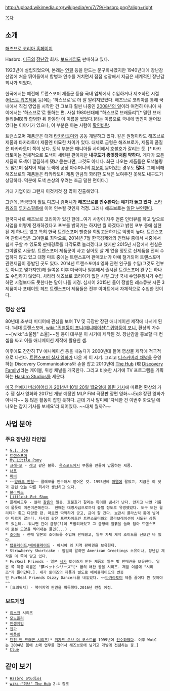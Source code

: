http://upload.wikimedia.org/wikipedia/en/7/79/Hasbro.png?align=right

[[목차]]

== 소개 ==
[http://www.hasbro.co.kr/ 해즈브로 코리아 홈페이지]

Hasbro. [[미국]]의 [[장난감]] 회사. [[보드게임]]도 판매하고 있다.

1923년에 설립되었으며, 본래는 [[연필]] 등을 만드는 문구회사였지만 1940년대에 장난감 산업에 처음 뛰어들어서 합병과 인수를 거치면서 점점 성장해서 지금은 세계적인 장난감 회사가 되었다.

한국에서는 예전에 트랜스포머 제품군 등을 국내 업체에서 수입하거나 제조하던 시절([[비스트 워즈]]제품 등)에는 '하스브로'로 더 잘 알려져있었다. 해즈브로 코리아를 통해 국내에서 직접 영업을 시작한 건 그보다 훨씬 나중인 [http://www.bizseoul.net/bizseoul/external/korchambiz_view.jsp?siteid=BIZSEOUL_IN&section=company&bsnregno=MTAxODY0MTM2NQ== 2008년의 일]이라 여전히 마니아 사이에서는 '하스브로'로 통하는 편. 사실 1980년대에 "하스브로 브래들리"[* 밀턴 브래들리(MB)와 합병한 뒤 한동안 이 이름을 썼었다.]라는 이름으로 국내에 법인이 들어왔었다는 이야기가 있으나, 이 부분은 아는 사람이 [[확인바람]].

트랜스포머 제품군은 대개 [[타카라토미]]와 공동 개발하고 있다. 같은 원형이라도 해즈브로 제품과 타카라토미 제품엔 미묘한 차이가 있다. 대체로 금형은 해즈브로가, 제품의 품질은 타카라토미 쪽이 낫다. 도색 부분은 매니아들 사이에서 호불호가 갈리는 듯. [* 타카라토미는 전체적으로 도색이 세련된 편이지만 '''내구도가 종잇장처럼 약하다.''' 게다가 모든 제품의 도색이 깔끔하게 됐냐 묻는다면, 그것도 아니다. 최근 나오는 제품들은 도색불량도 많으며 심지어 제품 도색에 공장 아주머니의 [[지문]]이 묻어있는 경우도 '''많다.''' 그에 비해 해즈브로의 제품들은 타카라토미 제품 만큼의 화려한 도색은 보여주진 못해도 내구도가 상당하다. 덕분에 도색 손상의 우려는 조금 덜한 편이다.] 

거대 기업이라 그런지 이것저것 참 많이 진출해있다.

그런데, 뜬금없이 [[월트 디즈니 컴퍼니]]가 '''해즈브로를 인수한다는 얘기가 돌고 있다'''. [[스타워즈]]의 [[루카스필름]]에 이어 인수될 것인지 걱정. 그러나 해즈브로는 [http://news.providencejournal.com/business/2012/11/kostrzewa---wall-street-focuses-on-spike-in-hasbro-stock.html 일단 부인했다].

한국지사로 해즈브로 코리아가 있긴 한데...여기 사장이 자주 언론 인터뷰를 하고 앞으로 사업을 어떻게 전개하겠다고 포부를 밝히기는 하지만 뭘 하겠다고 밝힌 포부 중에 실현된 게 하나도 없고 특히 한국 트랜스포머 팬층을 희망고문하기로 악명이 높다. 트랜스포머 관련사업은 그야말로 최악으로, 2014년 7월 한국경제와의 인터뷰 중에서 시중에서 쉽게 구할 수 있도록 판매경로를 다각도로 늘리겠다고 했지만 2015년 시점에서 현실은 그야말로 시궁창. 트랜스포머 제품군이 사고 싶어도 살 게 없을 정도로 신제품을 전혀 수입하지 않고 있고 대형 마트 중에는 트랜스포머 판매코너가 아예 철거되어 트랜스포머 관련제품이 증발된 곳도 있다. 2014년 트랜스포머4 영화 관련 완구를 수입(그것도 전부도 아니고 몇가지만)해 들여온 이후 미국이나 일본에서 출시된 트랜스포머 완구는 하나도 수입하지 않았다. 차라리 해즈브로 코리아가 없던 시절 그냥 국내 수입유통사가 수입하던 시절보다도 못한다는 말이 나올 지경. 심지어 2015년 들어 정발된 레스큐봇 시즌 3 제품이나 포테이토 헤드 트랜스포머 제품들은 전부 이마트에서 자체적으로 수입한 것이다.
=== 영상 산업 ===
80년대 초부터 미디어에 관심을 보여 TV 및 극장판 장편 애니메이션 제작에 나서게 된다. 1세대 트랜스포머, [[wiki:"귀염둥이 포니(애니메이션)" 귀염둥이 포니]], 환상의 가수 ~~[wiki:"소울젬" 소울]~~젬 등이 대부분 이 시기에 제작된 것. 장난감을 홍보할 때 컨셉을 짜고 이를 애니메이션 제작에 활용한 셈.

이후에도 간간히 TV 애니메이션 등을 내놓다가 2000년대 들어 영상물 제작에 적극적으로 나선다. [[트랜스포머 실사 영화]]가 나온 게 이 시기. 그리고 [[디스커버리 채널]]을 운영하는 Discovery Communications와 손을 잡고 2010년에 [[The Hub]] (現 [[Discovery Family]])라는 케이블, 위성 채널을 개국한다. 그리고 비슷한 시기에 TV 프로그램을 기획하는 [[Hasbro Studios]]를 세운다.

[http://variety.com/2014/film/news/my-little-pony-movie-in-the-works-at-hasbro-studios-exclusive-1201334144/ 미국 연예지 버라이어티가 2014년 10월 20일 월요일에 올린 기사]에 따르면 환상의 가수 젬 실사 영화와 2017년 개봉 예정인 MLP FiM 극장판 장편 영화~~EqG 장편 영화가 아니다~~ 등 많은 활동이 잡힌 듯하다. 근데 기사 말미에 '자세한 건 이번주 화요일 에 나오는 잡지 기사를 보세요'라 되어있다. ~~대체 뭘까?~~

== 사업 분야 ==
=== 주요 장난감 라인업 ===
 * [[G.I. Joe]]
 * [[트랜스포머]]
 * [[My Little Pony]]
 * [[크레-오]] - [[레고]] 같은 블록. [[옥스포드]]에서 부품을 만들어 납품하는 제품.
 * [[너프]]
 * [[퍼비]]
 * ~~[[양배추 인형]]~~ 콜레코를 인수해서 얻어온 것. 1995년에 [[마텔]]에 팔았고, 지금은 이 셋과 관련 없는 다른 회사가 생산하고 있다.
 * [[블라이스]]
 * [[Littlest Pet Shop]]
 * 플레이도우 - 칼라 [[찰흙]]의 일종. 호불호가 갈리는 특이한 냄새가 난다. 만지고 나면 기름이 뭍듯이 미끈미끈해진다.  한때는 대명사급으로까지 불릴 정도로 유명했었다. 도구 또한 퀄리티가 좋고 다양한 편. 마르면 딱딱하게 굳고, 금이 잘 간다. 보관시 플라스틱 통에 넣어야 마르지 않는다. 자사의 같은 프랜차이즈인 트랜스포머와의 콜라보레이션이 시도된 상품도 있는데...뭐냐면 간이 금형(?)이 포함되어있고 그 금형에 찰흙을 눌러 담아 트랜스포머 로봇 모양을 찍어내는 물건(...) .
 * [[조이드]] - 한때 일본의 조이드를 수입해 판매했고, 일부 자체 제작 조이드를 선보인 바 있다.
 * [[탑블레이드]]/[[배이블레이드]] - 아시아 외 지역 판매권을 보유한다.
 * Strawberry Shortcake - 엄밀히 말하면 American Greetings 소유이나, 장난감 제작을 이 쪽이 맡고 있다.
 * FurReal Friends - 일본 [[세가]] 토이즈가 만든 제품의 일본 밖 판매권을 보유한다. 일본 쪽 제품 이름은 "夢ペットシリーズ"[* 꿈의 애완 동물 시리즈. 제품 이름에 "시리즈"가 들어간다.]. 세가 토이즈의 제품과 벌도로 배이블레이드의 번종인 FurReal Friends Dizzy Dancers를 내놓았다. ~~[[타카라토미]] 제품 끌어다 뭔 짓이야~~
 * [요괴워치] - 북미지역 판권을 획득했다.2016년 런칭 예정.
=== 보드게임 ===
 * [[리스크]] 시리즈
 * [[모노폴리]]
 * [[인생게임]]
 * [[젠가]]
 * [[배틀쉽]]
 * [[던전 앤 드래곤 시리즈]][* [[위자드 오브 더 코스트]]를 1999년에 [http://en.wikipedia.org/wiki/Wizards_of_the_Coast#Acquisition_by_Hasbro 인수하였다]. 이후 WotC는 2004년 쯤에 소매 업무를 접어서 해즈브로에 넘기고 개발에 전념하는 중.]
 * [[Clue]]

== 같이 보기 ==
 * [[Hasbro Studios]]
 * [[wiki:"허브" The Hub]] 2-4 참조
